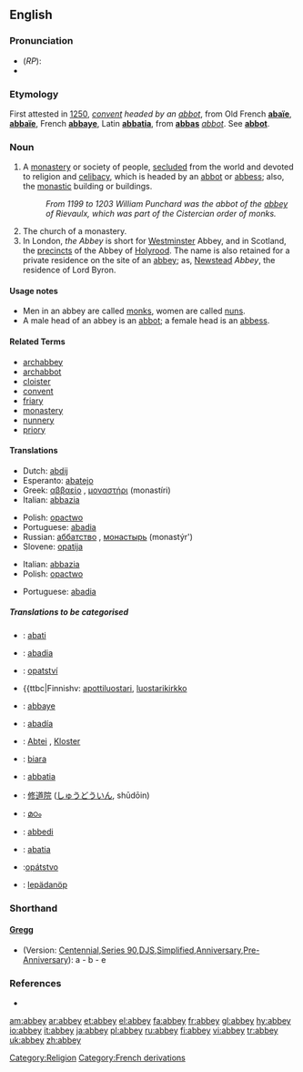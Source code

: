 {{see|Abbey}}
{{wikisource1911Enc|Abbey}}
==English==
=== Pronunciation ===
*(''RP''): {{IPA|/ˈæb.i/}}
*{{rhymes|æbi}}

===Etymology===
First attested in [[w:1250|1250]], ''[[convent]] headed by an [[abbot]]'', from Old French '''[[abaïe]]''', '''[[abbaïe]]''', French '''[[abbaye]]''', Latin '''[[abbatia]]''', from '''[[abbas]]''' ''[[abbot]]''. See '''[[abbot]]'''.

===Noun===
{{en-noun}}

# A [[monastery]] or society of people, [[secluded]] from the world and devoted to religion and [[celibacy]], which is headed by an [[abbot]] or [[abbess]]; also, the [[monastic]] building or buildings.
#: ''From 1199 to 1203 William Punchard was the abbot of the [[abbey]] of Rievaulx, which was part of the Cistercian order of monks.''
# The church of a monastery.
# In London, ''the Abbey'' is short for [[Westminster]] Abbey, and in Scotland, the [[precincts]] of the Abbey of [[Holyrood]]. The name is also retained for a private residence on the site of an [[abbey]]; as, [[Newstead]] ''Abbey'', the residence of Lord Byron.

====Usage notes====
*Men in an abbey are called [[monk]]s, women are called [[nun]]s.
*A male head of an abbey is an [[abbot]]; a female head is an [[abbess]].

====Related Terms====
*[[archabbey]]
*[[archabbot]]
*[[cloister]]
*[[convent]]
*[[friary]]
*[[monastery]]
*[[nunnery]]
*[[priory]]

====Translations====
{{trans-top|monastery headed by an abbot}}
*Dutch: [[abdij]] {{f}}
*Esperanto: [[abatejo]]
*Greek: [[αββαείο]] {{n}}, [[μοναστήρι]] (monastíri) {{n}}
*Italian: [[abbazia]] {{f}}
{{trans-mid}}
*Polish: [[opactwo]] {{n}}
*Portuguese: [[abadia]] {{f}}
*Russian: [[аббатство]] {{n}}, [[монастырь]] (monastýr') {{m}}
*Slovene: [[opatija]] {{f}}
{{trans-bottom}}

{{trans-top|church of a monastery}}
*Italian: [[abbazia]] {{f}}
*Polish: [[opactwo]] {{n}}
{{trans-mid}}
*Portuguese: [[abadia]] {{f}}
{{trans-bottom}}

=====Translations to be categorised=====
{{checktrans}}
{{top}}
*{{ttbc|Breton}}: [[abati]] {{f}}
*{{ttbc|Catalan}}: [[abadia]] {{f}}
*{{ttbc|Czech}}: [[opatství]] {{n}}
*{{ttbc|Finnishv: [[apottiluostari]], [[luostarikirkko]]
*{{ttbc|French}}: [[abbaye]] {{f}}
*{{ttbc|Galician}}: [[abadía]] {{f}}
*{{ttbc|German}}: [[Abtei]] {{f}}, [[Kloster]] {{n}}
*{{ttbc|Indonesian}}: [[biara]]
*{{ttbc|Interlingua}}: [[abbatia]]
{{mid}}
*{{ttbc|Japanese}}: [[修道院]] ([[しゅうどういん]], shūdōin)
*{{ttbc|Malayalam}}: [[മഠം]]
*{{ttbc|Norwegian}}: [[abbedi]]
*{{ttbc|Novial}}: [[abatia]]
*{{ttbc|Slovak}}:[[opátstvo]] {{n}}
*{{ttbc|Volapük}}: [[lepädanöp]]
{{bottom}}

===Shorthand===
====[http://en.wikipedia.org/wiki/Gregg_Shorthand Gregg]====
* (Version: [http://en.wikipedia.org/wiki/Gregg_Shorthand#Centennial_Gregg_Shorthand Centennial],[http://en.wikipedia.org/wiki/Gregg_Shorthand#Series_90_Gregg_Shorthand  Series 90],[http://en.wikipedia.org/wiki/Gregg_Shorthand#Diamond_Jubilee_Gregg_Shorthand  DJS],[http://en.wikipedia.org/wiki/Gregg_Shorthand#Simplified_Gregg_Shorthand Simplified],[http://en.wikipedia.org/wiki/Gregg_Shorthand#Anniversary_Gregg_Shorthand Anniversary],[http://en.wikipedia.org/wiki/Gregg_Shorthand#Pre-Anniversary_Gregg_Shorthand Pre-Anniversary]): a - b - e

===References===
*{{R:Webster 1913}}

[[Category:Religion]]
[[Category:French derivations]]

[[am:abbey]]
[[ar:abbey]]
[[et:abbey]]
[[el:abbey]]
[[fa:abbey]]
[[fr:abbey]]
[[gl:abbey]]
[[hy:abbey]]
[[io:abbey]]
[[it:abbey]]
[[ja:abbey]]
[[pl:abbey]]
[[ru:abbey]]
[[fi:abbey]]
[[vi:abbey]]
[[tr:abbey]]
[[uk:abbey]]
[[zh:abbey]]